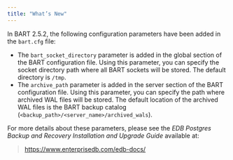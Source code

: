 ```yaml
---
title: "What’s New"
---
```


In BART 2.5.2, the following configuration parameters have been added in the `bart.cfg` file:

  - The `bart_socket_directory` parameter is added in the global section of the BART configuration file. Using this parameter, you can specify the socket directory path where all BART sockets will be stored. The default directory is `/tmp`.
  - The `archive_path` parameter is added in the server section of the BART configuration file. Using this parameter, you can specify the path where archived WAL files will be stored. The default location of the archived WAL files is the BART backup catalog (`<backup_path>/<server_name>/archived_wals`).

For more details about these parameters, please see the *EDB Postgres Backup and Recovery Installation and Upgrade Guide* available at:

> <https://www.enterprisedb.com/edb-docs/>
